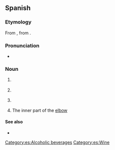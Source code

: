 {{also|sangria|Sangria}}
==Spanish==

===Etymology===
From {{suffix|es|sangre|t1=blood|ía}}, from {{etyl|la|es}} {{m|la|sanguis}}.

===Pronunciation===
{{wikipedia|lang=es|dab={{PAGENAME}}}}
* {{es-IPA}}

===Noun===
{{es-noun|f}}

# {{lb|es|medicine}} {{l|en|bloodletting}}
# {{l|en|sangria}} {{gloss|type of wine punch with cubed pieces of fruit and fruit soda}}
# {{lb|es|typography}} {{l|en|indentation}}
# {{lb|es|anatomy}} The inner part of the [[elbow]]
====See also====
* {{l|es|sangrita|g=f}}

[[Category:es:Alcoholic beverages]]
[[Category:es:Wine]]